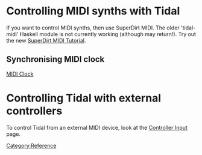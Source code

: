 <languages/>
= Controlling MIDI synths with Tidal =

If you want to control MIDI synths, then use SuperDirt MIDI. The older 'tidal-midi' Haskell module is not currently working (although may return!). Try out the new [[SuperDirt MIDI Tutorial]].

== Synchronising MIDI clock ==

[[MIDI Clock]]

= Controlling Tidal with external controllers =

To control Tidal from an external MIDI device, look at the [[Controller Input]] page.

[[Category:Reference]]